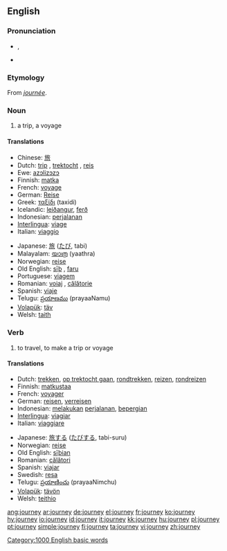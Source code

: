 {{wikipedia}}
==English==

===Pronunciation===
*{{IPA|/ˈdʒɜː(ɹ)ni/}}, {{SAMPA|/"dZ3:(r)ni/}}
*{{audio|en-us-journey.ogg|Audio (US)}}
*:{{rhymes|ɜː(ɹ)ni}}

===Etymology===
From {{OF.}} ''[[journée]]''.

===Noun===
{{en-noun}}

# a trip, a voyage

====Translations====
{{top}}
*Chinese: [[旅]]
*Dutch: [[trip]] {{f}}, [[trektocht]] {{f}}, [[reis]] {{f}}
*Ewe: [[azɔlizɔzɔ]]
*Finnish: [[matka]]
*French: [[voyage]] {{m}}
*German: [[Reise]] {{f}}
*Greek: [[ταξίδι]] (taxidi) {{n}}
*Icelandic: [[leiðangur]], [[ferð]]
*Indonesian: [[jalan|perjalanan]]
*[[Interlingua]]: [[viage]]
*Italian: [[viaggio]]
{{mid}}
*Japanese: [[旅]] ([[たび]], tabi)
*Malayalam: [[യാത്ര]] (yaathra)
*Norwegian: [[reise]]
*Old English: [[siþ|sīþ]] {{m}}, [[faru]] {{f}}
*Portuguese: [[viagem]]
*Romanian: [[voiaj]] {{n}}, [[călătorie]] {{f}}
*Spanish: [[viaje]] {{m}}
*Telugu: [[ప్రయాణము]] (prayaaNamu)
*[[Volapük]]: [[täv]]
*Welsh: [[taith]] {{f}}
{{bottom}}

===Verb===
{{en-verb}}

# to travel, to make a trip or voyage

====Translations====
{{top}}
*Dutch: [[trekken]], [[op trektocht gaan]], [[rondtrekken]], [[reizen]], [[rondreizen]]
*Finnish: [[matkustaa]]
*French: [[voyager]]
*German: [[reisen]], [[verreisen]]
*Indonesian: [[laku|melakukan]] [[jalan|perjalanan]], [[pergi|bepergian]]
*[[Interlingua]]: [[viagiar]]
*Italian: [[viaggiare]]
{{mid}}
*Japanese: [[旅]]する ([[たび]]する, tabi-suru)
*Norwegian: [[reise]]
*Old English: [[siþian|sīþian]]
*Romanian: [[călători]]
*Spanish: [[viajar]]
*Swedish: [[resa]]
*Telugu: [[ప్రయాణించు]] (prayaaNimchu)
*[[Volapük]]: [[tävön]]
*Welsh: [[teithio]]
{{bottom}}

[[Category:1000 English basic words]]

[[ang:journey]]
[[ar:journey]]
[[de:journey]]
[[el:journey]]
[[fr:journey]]
[[ko:journey]]
[[hy:journey]]
[[io:journey]]
[[id:journey]]
[[it:journey]]
[[kk:journey]]
[[hu:journey]]
[[pl:journey]]
[[pt:journey]]
[[simple:journey]]
[[fi:journey]]
[[ta:journey]]
[[vi:journey]]
[[zh:journey]]